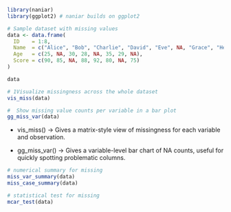 
```r
library(naniar)
library(ggplot2) # naniar builds on ggplot2

# Sample dataset with missing values
data <- data.frame(
  ID    = 1:8,
  Name  = c("Alice", "Bob", "Charlie", "David", "Eve", NA, "Grace", "Henry"),
  Age   = c(25, NA, 30, 28, NA, 35, 29, NA),
  Score = c(90, 85, NA, 88, 92, 80, NA, 75)
)

data

```

```r
# 1Visualize missingness across the whole dataset
vis_miss(data)


```


```r
#  Show missing value counts per variable in a bar plot
gg_miss_var(data)


```

- vis_miss() → Gives a matrix-style view of missingness for each variable and observation.

- gg_miss_var() → Gives a variable-level bar chart of NA counts, useful for quickly spotting problematic columns.

```r
# numerical summary for missing
miss_var_summary(data)
miss_case_summary(data)
```

```r
# statistical test for missing
mcar_test(data)
```

